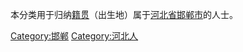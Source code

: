 {{Catnav|頁面分類|各種主題的頁面分類|依中国各省来作的分类|各地中国人|河北人}}
{{Catnav|頁面分類|人物|各國人物|中国人|各地中国人|河北人}}

本分类用于归纳[[籍贯|籍贯]]（出生地）属于[[河北省|河北省]][[邯郸市|邯郸市]]的人士。

[[Category:邯郸|Category:邯郸]]
[[Category:河北人|Category:河北人]]